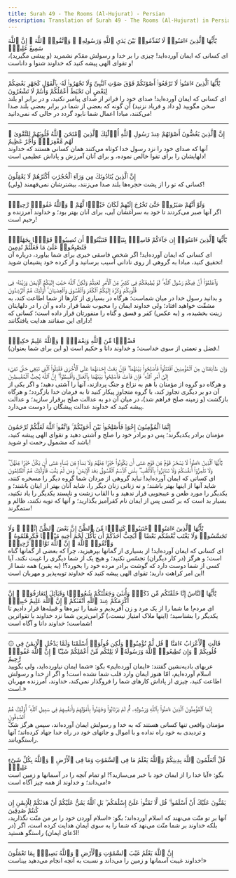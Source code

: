 ```yaml
---
title: Surah 49 - The Rooms (Al-Hujurat) - Persian
description: Translation of Surah 49 - The Rooms (Al-Hujurat) in Persian
---
```





<Aside type="quran" title="1">
يَٰٓأَيُّهَا ٱلَّذِينَ ءَامَنُوا۟ لَا تُقَدِّمُوا۟ بَيْنَ يَدَىِ ٱللَّهِ وَرَسُولِهِۦ ۖ وَٱتَّقُوا۟ ٱللَّهَ ۚ إِنَّ ٱللَّهَ سَمِيعٌ عَلِيمٌۭ
</Aside>

<Aside type="reference" title="1">
ای کسانی که ایمان آورده‌اید! چیزی را بر خدا و رسولش مقدّم نشمرید (و پیشی مگیرید)، و تقوای الهی پیشه کنید که خداوند شنوا و داناست!
</Aside>

---

<Aside type="quran" title="2">
يَٰٓأَيُّهَا ٱلَّذِينَ ءَامَنُوا۟ لَا تَرْفَعُوٓا۟ أَصْوَٰتَكُمْ فَوْقَ صَوْتِ ٱلنَّبِىِّ وَلَا تَجْهَرُوا۟ لَهُۥ بِٱلْقَوْلِ كَجَهْرِ بَعْضِكُمْ لِبَعْضٍ أَن تَحْبَطَ أَعْمَٰلُكُمْ وَأَنتُمْ لَا تَشْعُرُونَ
</Aside>

<Aside type="reference" title="2">
ای کسانی که ایمان آورده‌اید! صدای خود را فراتر از صدای پیامبر نکنید، و در برابر او بلند سخن مگویید (و داد و فریاد نزنید) آن گونه که بعضی از شما در برابر بعضی بلند صدا می‌کنند، مبادا اعمال شما نابود گردد در حالی که نمی‌دانید!
</Aside>

---

<Aside type="quran" title="3">
إِنَّ ٱلَّذِينَ يَغُضُّونَ أَصْوَٰتَهُمْ عِندَ رَسُولِ ٱللَّهِ أُو۟لَٰٓئِكَ ٱلَّذِينَ ٱمْتَحَنَ ٱللَّهُ قُلُوبَهُمْ لِلتَّقْوَىٰ ۚ لَهُم مَّغْفِرَةٌۭ وَأَجْرٌ عَظِيمٌ
</Aside>

<Aside type="reference" title="3">
آنها که صدای خود را نزد رسول خدا کوتاه می‌کنند همان کسانی هستند که خداوند دلهایشان را برای تقوا خالص نموده، و برای آنان آمرزش و پاداش عظیمی است!
</Aside>

---

<Aside type="quran" title="4">
إِنَّ ٱلَّذِينَ يُنَادُونَكَ مِن وَرَآءِ ٱلْحُجُرَٰتِ أَكْثَرُهُمْ لَا يَعْقِلُونَ
</Aside>

<Aside type="reference" title="4">
(ولی) کسانی که تو را از پشت حجره‌ها بلند صدا می‌زنند، بیشترشان نمی‌فهمند!
</Aside>

---

<Aside type="quran" title="5">
وَلَوْ أَنَّهُمْ صَبَرُوا۟ حَتَّىٰ تَخْرُجَ إِلَيْهِمْ لَكَانَ خَيْرًۭا لَّهُمْ ۚ وَٱللَّهُ غَفُورٌۭ رَّحِيمٌۭ
</Aside>

<Aside type="reference" title="5">
اگر آنها صبر می‌کردند تا خود به سراغشان آیی، برای آنان بهتر بود؛ و خداوند آمرزنده و رحیم است!
</Aside>

---

<Aside type="quran" title="6">
يَٰٓأَيُّهَا ٱلَّذِينَ ءَامَنُوٓا۟ إِن جَآءَكُمْ فَاسِقٌۢ بِنَبَإٍۢ فَتَبَيَّنُوٓا۟ أَن تُصِيبُوا۟ قَوْمًۢا بِجَهَٰلَةٍۢ فَتُصْبِحُوا۟ عَلَىٰ مَا فَعَلْتُمْ نَٰدِمِينَ
</Aside>

<Aside type="reference" title="6">
ای کسانی که ایمان آورده‌اید! اگر شخص فاسقی خبری برای شما بیاورد، درباره آن تحقیق کنید، مبادا به گروهی از روی نادانی آسیب برسانید و از کرده خود پشیمان شوید!
</Aside>

---

<Aside type="quran" title="7">
وَٱعْلَمُوٓا۟ أَنَّ فِيكُمْ رَسُولَ ٱللَّهِ ۚ لَوْ يُطِيعُكُمْ فِى كَثِيرٍۢ مِّنَ ٱلْأَمْرِ لَعَنِتُّمْ وَلَٰكِنَّ ٱللَّهَ حَبَّبَ إِلَيْكُمُ ٱلْإِيمَٰنَ وَزَيَّنَهُۥ فِى قُلُوبِكُمْ وَكَرَّهَ إِلَيْكُمُ ٱلْكُفْرَ وَٱلْفُسُوقَ وَٱلْعِصْيَانَ ۚ أُو۟لَٰٓئِكَ هُمُ ٱلرَّٰشِدُونَ
</Aside>

<Aside type="reference" title="7">
و بدانید رسول خدا در میان شماست؛ هرگاه در بسیاری از کارها از شما اطاعت کند، به مشقّت خواهید افتاد؛ ولی خداوند ایمان را محبوب شما قرار داده و آن را در دلهایتان زینت بخشیده، و (به عکس) کفر و فسق و گناه را منفورتان قرار داده است؛ کسانی که دارای این صفاتند هدایت یافتگانند!
</Aside>

---

<Aside type="quran" title="8">
فَضْلًۭا مِّنَ ٱللَّهِ وَنِعْمَةًۭ ۚ وَٱللَّهُ عَلِيمٌ حَكِيمٌۭ
</Aside>

<Aside type="reference" title="8">
(و این برای شما بعنوان) فضل و نعمتی از سوی خداست؛ و خداوند دانا و حکیم است.!
</Aside>

---

<Aside type="quran" title="9">
وَإِن طَآئِفَتَانِ مِنَ ٱلْمُؤْمِنِينَ ٱقْتَتَلُوا۟ فَأَصْلِحُوا۟ بَيْنَهُمَا ۖ فَإِنۢ بَغَتْ إِحْدَىٰهُمَا عَلَى ٱلْأُخْرَىٰ فَقَٰتِلُوا۟ ٱلَّتِى تَبْغِى حَتَّىٰ تَفِىٓءَ إِلَىٰٓ أَمْرِ ٱللَّهِ ۚ فَإِن فَآءَتْ فَأَصْلِحُوا۟ بَيْنَهُمَا بِٱلْعَدْلِ وَأَقْسِطُوٓا۟ ۖ إِنَّ ٱللَّهَ يُحِبُّ ٱلْمُقْسِطِينَ
</Aside>

<Aside type="reference" title="9">
و هرگاه دو گروه از مؤمنان با هم به نزاع و جنگ پردازند، آنها را آشتی دهید؛ و اگر یکی از آن دو بر دیگری تجاوز کند، با گروه متجاوز پیکار کنید تا به فرمان خدا بازگردد؛ و هرگاه بازگشت (و زمینه صلح فراهم شد)، در میان آن دو به عدالت صلح برقرار سازید؛ و عدالت پیشه کنید که خداوند عدالت پیشگان را دوست می‌دارد.
</Aside>

---

<Aside type="quran" title="10">
إِنَّمَا ٱلْمُؤْمِنُونَ إِخْوَةٌۭ فَأَصْلِحُوا۟ بَيْنَ أَخَوَيْكُمْ ۚ وَٱتَّقُوا۟ ٱللَّهَ لَعَلَّكُمْ تُرْحَمُونَ
</Aside>

<Aside type="reference" title="10">
مؤمنان برادر یکدیگرند؛ پس دو برادر خود را صلح و آشتی دهید و تقوای الهی پیشه کنید، باشد که مشمول رحمت او شوید!
</Aside>

---

<Aside type="quran" title="11">
يَٰٓأَيُّهَا ٱلَّذِينَ ءَامَنُوا۟ لَا يَسْخَرْ قَوْمٌۭ مِّن قَوْمٍ عَسَىٰٓ أَن يَكُونُوا۟ خَيْرًۭا مِّنْهُمْ وَلَا نِسَآءٌۭ مِّن نِّسَآءٍ عَسَىٰٓ أَن يَكُنَّ خَيْرًۭا مِّنْهُنَّ ۖ وَلَا تَلْمِزُوٓا۟ أَنفُسَكُمْ وَلَا تَنَابَزُوا۟ بِٱلْأَلْقَٰبِ ۖ بِئْسَ ٱلِٱسْمُ ٱلْفُسُوقُ بَعْدَ ٱلْإِيمَٰنِ ۚ وَمَن لَّمْ يَتُبْ فَأُو۟لَٰٓئِكَ هُمُ ٱلظَّٰلِمُونَ
</Aside>

<Aside type="reference" title="11">
ای کسانی که ایمان آورده‌اید! نباید گروهی از مردان شما گروه دیگر را مسخره کنند، شاید آنها از اینها بهتر باشند؛ و نه زنانی زنان دیگر را، شاید آنان بهتر از اینان باشند؛ و یکدیگر را مورد طعن و عیبجویی قرار ندهید و با القاب زشت و ناپسند یکدیگر را یاد نکنید، بسیار بد است که بر کسی پس از ایمان نام کفرآمیز بگذارید؛ و آنها که توبه نکنند، ظالم و ستمگرند!
</Aside>

---

<Aside type="quran" title="12">
يَٰٓأَيُّهَا ٱلَّذِينَ ءَامَنُوا۟ ٱجْتَنِبُوا۟ كَثِيرًۭا مِّنَ ٱلظَّنِّ إِنَّ بَعْضَ ٱلظَّنِّ إِثْمٌۭ ۖ وَلَا تَجَسَّسُوا۟ وَلَا يَغْتَب بَّعْضُكُم بَعْضًا ۚ أَيُحِبُّ أَحَدُكُمْ أَن يَأْكُلَ لَحْمَ أَخِيهِ مَيْتًۭا فَكَرِهْتُمُوهُ ۚ وَٱتَّقُوا۟ ٱللَّهَ ۚ إِنَّ ٱللَّهَ تَوَّابٌۭ رَّحِيمٌۭ
</Aside>

<Aside type="reference" title="12">
ای کسانی که ایمان آورده‌اید! از بسیاری از گمانها بپرهیزید، چرا که بعضی از گمانها گناه است؛ و هرگز (در کار دیگران) تجسّس نکنید؛ و هیچ یک از شما دیگری را غیبت نکند، آیا کسی از شما دوست دارد که گوشت برادر مرده خود را بخورد؟! (به یقین) همه شما از این امر کراهت دارید؛ تقوای الهی پیشه کنید که خداوند توبه‌پذیر و مهربان است!
</Aside>

---

<Aside type="quran" title="13">
يَٰٓأَيُّهَا ٱلنَّاسُ إِنَّا خَلَقْنَٰكُم مِّن ذَكَرٍۢ وَأُنثَىٰ وَجَعَلْنَٰكُمْ شُعُوبًۭا وَقَبَآئِلَ لِتَعَارَفُوٓا۟ ۚ إِنَّ أَكْرَمَكُمْ عِندَ ٱللَّهِ أَتْقَىٰكُمْ ۚ إِنَّ ٱللَّهَ عَلِيمٌ خَبِيرٌۭ
</Aside>

<Aside type="reference" title="13">
ای مردم! ما شما را از یک مرد و زن آفریدیم و شما را تیره‌ها و قبیله‌ها قرار دادیم تا یکدیگر را بشناسید؛ (اینها ملاک امتیاز نیست،) گرامی‌ترین شما نزد خداوند با تقواترین شماست؛ خداوند دانا و آگاه است!
</Aside>

---

<Aside type="quran" title="14">
۞ قَالَتِ ٱلْأَعْرَابُ ءَامَنَّا ۖ قُل لَّمْ تُؤْمِنُوا۟ وَلَٰكِن قُولُوٓا۟ أَسْلَمْنَا وَلَمَّا يَدْخُلِ ٱلْإِيمَٰنُ فِى قُلُوبِكُمْ ۖ وَإِن تُطِيعُوا۟ ٱللَّهَ وَرَسُولَهُۥ لَا يَلِتْكُم مِّنْ أَعْمَٰلِكُمْ شَيْـًٔا ۚ إِنَّ ٱللَّهَ غَفُورٌۭ رَّحِيمٌ
</Aside>

<Aside type="reference" title="14">
عربهای بادیه‌نشین گفتند: «ایمان آورده‌ایم» بگو: «شما ایمان نیاورده‌اید، ولی بگویید اسلام آورده‌ایم، امّا هنوز ایمان وارد قلب شما نشده است! و اگر از خدا و رسولش اطاعت کنید، چیزی از پاداش کارهای شما را فروگذار نمی‌کند، خداوند، آمرزنده مهربان است.»
</Aside>

---

<Aside type="quran" title="15">
إِنَّمَا ٱلْمُؤْمِنُونَ ٱلَّذِينَ ءَامَنُوا۟ بِٱللَّهِ وَرَسُولِهِۦ ثُمَّ لَمْ يَرْتَابُوا۟ وَجَٰهَدُوا۟ بِأَمْوَٰلِهِمْ وَأَنفُسِهِمْ فِى سَبِيلِ ٱللَّهِ ۚ أُو۟لَٰٓئِكَ هُمُ ٱلصَّٰدِقُونَ
</Aside>

<Aside type="reference" title="15">
مؤمنان واقعی تنها کسانی هستند که به خدا و رسولش ایمان آورده‌اند، سپس هرگز شکّ و تردیدی به خود راه نداده و با اموال و جانهای خود در راه خدا جهاد کرده‌اند؛ آنها راستگویانند.
</Aside>

---

<Aside type="quran" title="16">
قُلْ أَتُعَلِّمُونَ ٱللَّهَ بِدِينِكُمْ وَٱللَّهُ يَعْلَمُ مَا فِى ٱلسَّمَٰوَٰتِ وَمَا فِى ٱلْأَرْضِ ۚ وَٱللَّهُ بِكُلِّ شَىْءٍ عَلِيمٌۭ
</Aside>

<Aside type="reference" title="16">
بگو: «آیا خدا را از ایمان خود با خبر می‌سازید؟! او تمام آنچه را در آسمانها و زمین است می‌داند؛ و خداوند از همه چیز آگاه است!»
</Aside>

---

<Aside type="quran" title="17">
يَمُنُّونَ عَلَيْكَ أَنْ أَسْلَمُوا۟ ۖ قُل لَّا تَمُنُّوا۟ عَلَىَّ إِسْلَٰمَكُم ۖ بَلِ ٱللَّهُ يَمُنُّ عَلَيْكُمْ أَنْ هَدَىٰكُمْ لِلْإِيمَٰنِ إِن كُنتُمْ صَٰدِقِينَ
</Aside>

<Aside type="reference" title="17">
آنها بر تو منّت می‌نهند که اسلام آورده‌اند؛ بگو: «اسلام آوردن خود را بر من منّت نگذارید، بلکه خداوند بر شما منّت می‌نهد که شما را به سوی ایمان هدایت کرده است، اگر (در ادّعای ایمان) راستگو هستید!
</Aside>

---

<Aside type="quran" title="18">
إِنَّ ٱللَّهَ يَعْلَمُ غَيْبَ ٱلسَّمَٰوَٰتِ وَٱلْأَرْضِ ۚ وَٱللَّهُ بَصِيرٌۢ بِمَا تَعْمَلُونَ
</Aside>

<Aside type="reference" title="18">
خداوند غیبت آسمانها و زمین را می‌داند و نسبت به آنچه انجام می‌دهید بیناست!»
</Aside>

---
